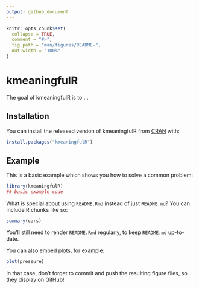 ```yaml
---
output: github_document
---
```


<!-- README.md is generated from README.Rmd. Please edit that file -->

```r
knitr::opts_chunk$set(
  collapse = TRUE,
  comment = "#>",
  fig.path = "man/figures/README-",
  out.width = "100%"
)
```

# kmeaningfulR

<!-- badges: start -->
<!-- badges: end -->

The goal of kmeaningfulR is to ...

## Installation

You can install the released version of kmeaningfulR from [CRAN](https://CRAN.R-project.org) with:

``` r
install.packages("kmeaningfulR")
```

## Example

This is a basic example which shows you how to solve a common problem:

```r
library(kmeaningfulR)
## basic example code
```

What is special about using `README.Rmd` instead of just `README.md`? You can include R chunks like so:

```r
summary(cars)
```

You'll still need to render `README.Rmd` regularly, to keep `README.md` up-to-date.

You can also embed plots, for example:

```r
plot(pressure)
```

In that case, don't forget to commit and push the resulting figure files, so they display on GitHub!
